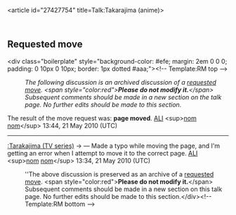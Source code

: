 <article id="27427754" title=Talk:Takarajima (anime)>
	<talkpage id="27427754" title="Talk:Takarajima (anime)">
== Requested move ==
&lt;div class=&quot;boilerplate&quot; style=&quot;background-color: #efe; margin: 2em 0 0 0; padding: 0 10px 0 10px; border: 1px dotted #aaa;&quot;&gt;&lt;!-- Template:RM top --&gt;
:''The following discussion is an archived discussion of a [[WP:RM|requested move]]. &lt;span style=&quot;color:red&quot;&gt;'''Please do not modify it.'''&lt;/span&gt; Subsequent comments should be made in a new section on the talk page. No further edits should be made to this section. ''

The result of the move request was: '''page moved'''. [[User:A little insignificant|ALI]] &lt;sup&gt;[[User talk:A little insignificant|nom]] [[Special:Contributions/A_little_insignificant|nom]]&lt;/sup&gt; 13:44, 21 May 2010 (UTC)

----


[[:Tarakajima (TV series)]] → {{noredirect|1=Takarajima (TV series)}} — Made a typo while moving the page, and I'm getting an error when I attempt to move it to the correct page. [[User:A little insignificant|ALI]] &lt;sup&gt;[[User talk:A little insignificant|nom]] [[Special:Contributions/A_little_insignificant|nom]]&lt;/sup&gt; 13:34, 21 May 2010 (UTC)
:''The above discussion is preserved as an archive of a [[WP:RM|requested move]].  &lt;span style=&quot;color:red&quot;&gt;'''Please do not modify it.'''&lt;/span&gt; Subsequent comments should be made in a new section on this talk page. No further edits should be made to this section.&lt;/div&gt;&lt;!-- Template:RM bottom --&gt;
	</talkpage>
</article>